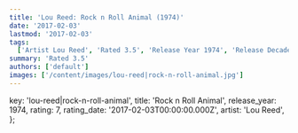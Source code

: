 ```yaml
---
title: 'Lou Reed: Rock n Roll Animal (1974)'
date: '2017-02-03'
lastmod: '2017-02-03'
tags:
  ['Artist Lou Reed', 'Rated 3.5', 'Release Year 1974', 'Release Decade 1970']
summary: 'Rated 3.5'
authors: ['default']
images: ['/content/images/lou-reed|rock-n-roll-animal.jpg']
---
```


  key: 'lou-reed|rock-n-roll-animal',
  title: 'Rock n Roll Animal',
  release_year: 1974,
  rating: 7,
  rating_date: '2017-02-03T00:00:00.000Z',
  artist: 'Lou Reed',
};

<MusicRating data={data} />
